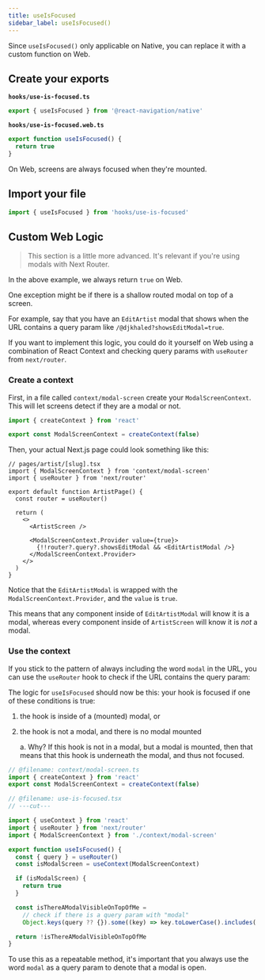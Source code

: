 ```yaml
---
title: useIsFocused
sidebar_label: useIsFocused()
---
```


Since `useIsFocused()` only applicable on Native, you can replace it with a custom function on Web.

## Create your exports

**`hooks/use-is-focused.ts`**

```ts twoslash
export { useIsFocused } from '@react-navigation/native'
```

**`hooks/use-is-focused.web.ts`**

```ts twoslash
export function useIsFocused() {
  return true
}
```

On Web, screens are always focused when they're mounted.

## Import your file

```ts
import { useIsFocused } from 'hooks/use-is-focused'
```

## Custom Web Logic

> This section is a little more advanced. It's relevant if you're using modals with Next Router.

In the above example, we always return `true` on Web.

One exception might be if there is a shallow routed modal on top of a screen.

For example, say that you have an `EditArtist` modal that shows when the URL contains a query param like `/@djkhaled?showsEditModal=true`.

If you want to implement this logic, you could do it yourself on Web using a combination of React Context and checking query params with `useRouter` from `next/router`.

### Create a context

First, in a file called `context/modal-screen` create your `ModalScreenContext`. This will let screens detect if they are a modal or not.

```ts twoslash
import { createContext } from 'react'

export const ModalScreenContext = createContext(false)
```

Then, your actual Next.js page could look something like this:

```tsx
// pages/artist/[slug].tsx
import { ModalScreenContext } from 'context/modal-screen'
import { useRouter } from 'next/router'

export default function ArtistPage() {
  const router = useRouter()

  return (
    <>
      <ArtistScreen />

      <ModalScreenContext.Provider value={true}>
        {!!router?.query?.showsEditModal && <EditArtistModal />}
      </ModalScreenContext.Provider>
    </>
  )
}
```

Notice that the `EditArtistModal` is wrapped with the `ModalScreenContext.Provider`, and the `value` is `true`.

This means that any component inside of `EditArtistModal` will know it is a modal, whereas every component inside of `ArtistScreen` will know it is _not_ a modal.

### Use the context

If you stick to the pattern of always including the word `modal` in the URL, you can use the `useRouter` hook to check if the URL contains the query param:

The logic for `useIsFocused` should now be this: your hook is focused if one of these conditions is true:

1. the hook is inside of a (mounted) modal, or
2. the hook is not a modal, and there is no modal mounted
   
   a. Why? If this hook is not in a modal, but a modal is mounted, then that means that this hook is underneath the modal, and thus not focused.

```ts twoslash
// @filename: context/modal-screen.ts
import { createContext } from 'react'
export const ModalScreenContext = createContext(false)

// @filename: use-is-focused.tsx
// ---cut---

import { useContext } from 'react'
import { useRouter } from 'next/router'
import { ModalScreenContext } from './context/modal-screen'

export function useIsFocused() {
  const { query } = useRouter()
  const isModalScreen = useContext(ModalScreenContext)

  if (isModalScreen) {
    return true
  }

  const isThereAModalVisibleOnTopOfMe = 
    // check if there is a query param with "modal"
    Object.keys(query ?? {}).some((key) => key.toLowerCase().includes('modal')) 

  return !isThereAModalVisibleOnTopOfMe
}
```

To use this as a repeatable method, it's important that you always use the word `modal` as a query param to denote that a modal is open.
